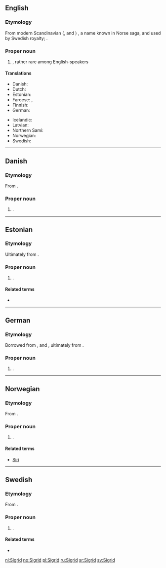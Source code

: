 ==English==
{{wikipedia|lang=en}}

===Etymology===
From modern Scandinavian ({{etyl|sv|en}}, {{etyl|no|en}} and {{etyl|da|en}}) {{term|Sigrid|lang=sv}}, a name known in Norse saga, and used by Swedish royalty; {{etyl|non|en}} {{term|Sigríðr|lang=non}}.

===Proper noun===
{{en-proper noun}}

# {{given name|female|from=Germanic}}, rather rare among English-speakers

====Translations====
{{trans-top|female given name}}
* Danish: {{t|da|Sigrid}}
* Dutch: {{t+|nl|Sigrid}}
* Estonian: {{t+|et|Siiri}}
* Faroese: {{t|fo|Sigrið|f}}, {{t|fo|Sirið|f}}
* Finnish: {{t+|fi|Siiri}}
* German: {{t|de|Sigrid}}
{{trans-mid}}
* Icelandic: {{t+|is|Sigríður}}
* Latvian: {{t|lv|Zigrīda|f}}
* Northern Sami: {{t|se|Sire}}
* Norwegian: {{t+|no|Sigrid}}
* Swedish: {{t+|sv|Sigrid}}
{{trans-bottom}}

----

==Danish==
{{wikipedia|lang=da}}

===Etymology===
From {{etyl|non|da}} {{term|Sigríðr|lang=non}}.

===Proper noun===
{{head|da|proper noun}}

# {{given name|female|lang=da}}.

----

==Estonian==

===Etymology===
Ultimately from {{etyl|non|et}} {{term|Sigríðr|lang=non}}.

===Proper noun===
{{head|et|proper noun}}

# {{given name|female|lang=et}}.

====Related terms====
* {{l|et|Siiri}}

----

==German==
{{wikipedia|lang=de}}

===Etymology===
Borrowed from {{etyl|sv|de}}, {{etyl|da|de}} and {{etyl|no|de}} {{term|Sigrid|lang=sv}}, ultimately from {{etyl|non|de}} {{term|Sigríðr|lang=non}}.

===Proper noun===
{{head|de|proper noun}}

# {{given name|female|lang=de}}.

----

==Norwegian==
{{wikipedia|lang=nb}}
{{wikipedia|lang=nn}}

===Etymology===
From {{etyl|non|no}} {{term|Sigríðr|lang=non}}.

===Proper noun===
{{head|no|proper noun}}

# {{given name|female|lang=no}}.

====Related terms====
* [[Siri]]

----

==Swedish==
{{wikipedia|lang=sv}}

===Etymology===
From {{etyl|non|sv}} {{term|Sigríðr|lang=non}}.

===Proper noun===
{{head|sv|proper noun}}

# {{given name|female|lang=sv}}.

====Related terms====
* {{l|sv|Siri}}

[[nl:Sigrid]]
[[no:Sigrid]]
[[pl:Sigrid]]
[[ru:Sigrid]]
[[sr:Sigrid]]
[[sv:Sigrid]]